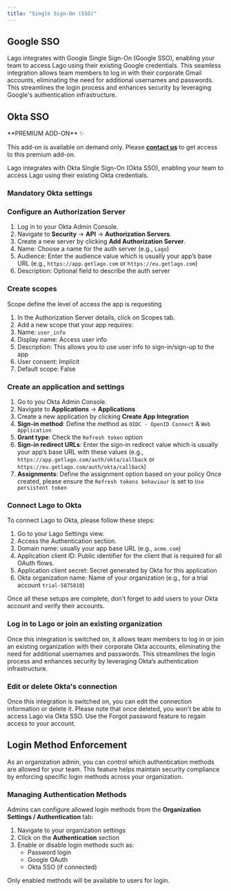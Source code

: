 ```yaml
---
title: "Single Sign-On (SSO)"
---
```


## Google SSO

Lago integrates with Google Single Sign-On (Google SSO), enabling your team to access Lago using their existing Google credentials.
This seamless integration allows team members to log in with their corporate Gmail accounts, eliminating the need for additional usernames and passwords.
This streamlines the login process and enhances security by leveraging Google's authentication infrastructure.

## Okta SSO

<Info>
  **PREMIUM ADD-ON** ✨

  This add-on is available on demand only. Please [**contact us**](mailto:hello@getlago.com) to get access to this premium add-on.
</Info>

Lago integrates with Okta Single Sign-On (Okta SSO), enabling your team to access Lago using their existing Okta credentials.

### Mandatory Okta settings

### Configure an Authorization Server

1. Log in to your Okta Admin Console.
2. Navigate to **Security** → **API** → **Authorization Servers**.
3. Create a new server by clicking **Add Authorization Server**.
4. Name: Choose a name for the auth server (e.g., `Lago`)
5. Audience: Enter the audience value which is usually your app’s base URL (e.g., `https://app.getlago.com` or `https://eu.getlago.com`)
6. Description: Optional field to describe the auth server

### Create scopes

Scope define the level of access the app is requesting

1. In the Authorization Server details, click on Scopes tab.
2. Add a new scope that your app requires:
3. Name: `user_info`
4. Display name: Access user info
5. Description: This allows you to use user info to sign-in/sign-up to the app
6. User consent: Implicit
7. Default scope: False

### Create an application and settings

1. Go to you Okta Admin Console.
2. Navigate to **Applications** → **Applications**
3. Create a new application by clicking **Create App Integration**
4. **Sign-in method**: Define the method as `OIDC - OpenID Connect` & `Web Application`
5. **Grant type**: Check the `Refresh token` option
6. **Sign-in redirect URLs**: Enter the sign-in redirect value which is usually your app’s base URL with these values (e.g., `https://app.getlago.com/auth/okta/callback` or `https://eu.getlago.com/auth/okta/callback`)
7. **Assignments**: Define the assignment option based on your policy
   Once created, please ensure the `Refresh tokens behaviour` is set to `Use persistent token`

### Connect Lago to Okta

To connect Lago to Okta, please follow these steps:

1. Go to your Lago Settings view.
2. Access the Authentication section.
3. Domain name: usually your app base URL (e.g., `acme.com`)
4. Application client ID: Public identifier for the client that is required for all OAuth flows.
5. Application client secret: Secret generated by Okta for this application
6. Okta organization name: Name of your organization (e.g., for a trial account `trial-5875810`)

Once all these setups are complete, don’t forget to add users to your Okta account and verify their accounts.

### Log in to Lago or join an existing organization

Once this integration is switched on, it allows team members to log in or join an existing organization with their corporate Okta accounts, eliminating the need for additional usernames and passwords. This streamlines the login process and enhances security by leveraging Okta’s authentication infrastructure.

### Edit or delete Okta's connection

Once this integration is switched on, you can edit the connection information or delete it. Please note that once deleted, you won't be able to access Lago via Okta SSO. Use the Forgot password feature to regain access to your account.

## Login Method Enforcement

As an organization admin, you can control which authentication methods are allowed for your team. This feature helps maintain security compliance by enforcing specific login methods across your organization.

### Managing Authentication Methods

Admins can configure allowed login methods from the **Organization Settings / Authentication** tab:

1. Navigate to your organization settings
2. Click on the **Authentication** section
3. Enable or disable login methods such as:
   - Password login
   - Google OAuth
   - Okta SSO (if connected)

Only enabled methods will be available to users for login.